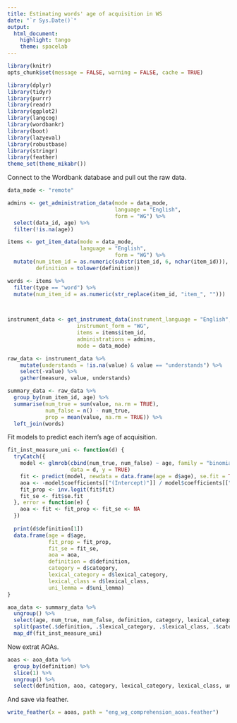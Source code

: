 ```yaml
---
title: Estimating words' age of acquisition in WS
date: "`r Sys.Date()`"
output:
  html_document:
    highlight: tango
    theme: spacelab
---
```


```r
library(knitr)
opts_chunk$set(message = FALSE, warning = FALSE, cache = TRUE)
```

```r
library(dplyr)
library(tidyr)
library(purrr)
library(readr)
library(ggplot2)
library(langcog)
library(wordbankr)
library(boot)
library(lazyeval)
library(robustbase)
library(stringr)
library(feather)
theme_set(theme_mikabr())
```

Connect to the Wordbank database and pull out the raw data.
```r
data_mode <- "remote"

admins <- get_administration_data(mode = data_mode, 
                                  language = "English", 
                                  form = "WG") %>%
  select(data_id, age) %>%
  filter(!is.na(age))

items <- get_item_data(mode = data_mode, 
                       language = "English", 
                                  form = "WG") %>%
  mutate(num_item_id = as.numeric(substr(item_id, 6, nchar(item_id))),
         definition = tolower(definition))

words <- items %>%
  filter(type == "word") %>%
  mutate(num_item_id = as.numeric(str_replace(item_id, "item_", ""))) 


  
instrument_data <- get_instrument_data(instrument_language = "English",
                      instrument_form = "WG",
                      items = items$item_id,
                      administrations = admins, 
                      mode = data_mode) 

raw_data <- instrument_data %>%
    mutate(understands = !is.na(value) & value == "understands") %>%
    select(-value) %>%
    gather(measure, value, understands) 

summary_data <- raw_data %>%
  group_by(num_item_id, age) %>%
  summarise(num_true = sum(value, na.rm = TRUE),
            num_false = n() - num_true,
            prop = mean(value, na.rm = TRUE)) %>%
  left_join(words) 
```

Fit models to predict each item's age of acquisition.

```r
fit_inst_measure_uni <- function(d) {
  tryCatch({
    model <- glmrob(cbind(num_true, num_false) ~ age, family = "binomial",
                    data = d, y = TRUE)
    fit <- predict(model, newdata = data.frame(age = d$age), se.fit = TRUE)
    aoa <- -model$coefficients[["(Intercept)"]] / model$coefficients[["age"]]
    fit_prop <- inv.logit(fit$fit)
    fit_se <- fit$se.fit
  }, error = function(e) {
    aoa <- fit <- fit_prop <- fit_se <- NA
  })
  
  print(d$definition[1])
  data.frame(age = d$age, 
             fit_prop = fit_prop, 
             fit_se = fit_se,
             aoa = aoa, 
             definition = d$definition, 
             category = d$category, 
             lexical_category = d$lexical_category, 
             lexical_class = d$lexical_class,
             uni_lemma = d$uni_lemma)
}

aoa_data <- summary_data %>% 
  ungroup() %>%
  select(age, num_true, num_false, definition, category, lexical_category, lexical_class, uni_lemma) %>%
  split(paste(.$definition, .$lexical_category, .$lexical_class, .$category, .$uni_lemma)) %>%
  map_df(fit_inst_measure_uni)
```

Now extrat AOAs.

```r
aoas <- aoa_data %>%
  group_by(definition) %>%
  slice(1) %>%
  ungroup() %>%
  select(definition, aoa, category, lexical_category, lexical_class, uni_lemma)
```

And save via feather. 

```r
write_feather(x = aoas, path = "eng_wg_comprehension_aoas.feather")
```


